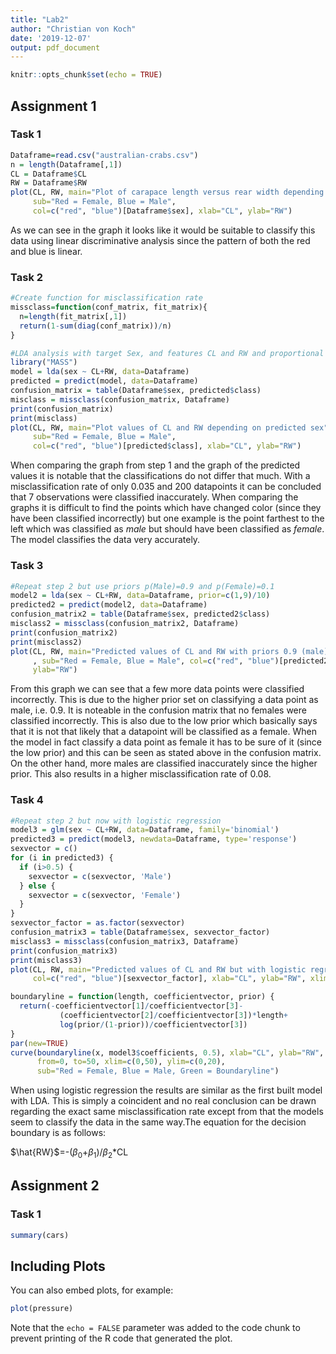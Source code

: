 ```yaml
---
title: "Lab2"
author: "Christian von Koch"
date: '2019-12-07'
output: pdf_document
---
```


```r
knitr::opts_chunk$set(echo = TRUE)
```

## Assignment 1

### Task 1

```r
Dataframe=read.csv("australian-crabs.csv")
n = length(Dataframe[,1])
CL = Dataframe$CL
RW = Dataframe$RW
plot(CL, RW, main="Plot of carapace length versus rear width depending on sex", 
     sub="Red = Female, Blue = Male", 
     col=c("red", "blue")[Dataframe$sex], xlab="CL", ylab="RW")
```

As we can see in the graph it looks like it would be suitable to classify this data using linear discriminative analysis since the pattern of both the red and blue is linear.

### Task 2

```r
#Create function for misclassification rate
missclass=function(conf_matrix, fit_matrix){
  n=length(fit_matrix[,1])
  return(1-sum(diag(conf_matrix))/n)
}

#LDA analysis with target Sex, and features CL and RW and proportional prior
library("MASS")
model = lda(sex ~ CL+RW, data=Dataframe)
predicted = predict(model, data=Dataframe)
confusion_matrix = table(Dataframe$sex, predicted$class)
misclass = missclass(confusion_matrix, Dataframe)
print(confusion_matrix)
print(misclass)
plot(CL, RW, main="Plot values of CL and RW depending on predicted sex", 
     sub="Red = Female, Blue = Male", 
     col=c("red", "blue")[predicted$class], xlab="CL", ylab="RW")
```

When comparing the graph from step 1 and the graph of the predicted values it is notable that the classifications do not differ that much. With a misclassification rate of only 0.035 and 200 datapoints it can be concluded that 7 observations were classified inaccurately. When comparing the graphs it is difficult to find the points which have changed color (since they have been classified incorrectly) but one example is the point farthest to the left which was classified as _male_ but should have been classified as _female_. The model classifies the data very accurately.

### Task 3

```r
#Repeat step 2 but use priors p(Male)=0.9 and p(Female)=0.1
model2 = lda(sex ~ CL+RW, data=Dataframe, prior=c(1,9)/10)
predicted2 = predict(model2, data=Dataframe)
confusion_matrix2 = table(Dataframe$sex, predicted2$class)
misclass2 = missclass(confusion_matrix2, Dataframe)
print(confusion_matrix2)
print(misclass2)
plot(CL, RW, main="Predicted values of CL and RW with priors 0.9 (male) 0.1 (female)"
     , sub="Red = Female, Blue = Male", col=c("red", "blue")[predicted2$class], xlab="CL", 
     ylab="RW")
```

From this graph we can see that a few more data points were classified incorrectly. This is due to the higher prior set on classifying a data point as male, i.e. 0.9. It is noteable in the confusion matrix that no females were classified incorrectly. This is also due to the low prior which basically says that it is not that likely that a datapoint will be classified as a female. When the model in fact classify a data point as female it has to be sure of it (since the low prior) and this can be seen as stated above in the confusion matrix. On the other hand, more males are classified inaccurately since the higher prior. This also results in a higher misclassification rate of 0.08.

### Task 4

```r
#Repeat step 2 but now with logistic regression
model3 = glm(sex ~ CL+RW, data=Dataframe, family='binomial')
predicted3 = predict(model3, newdata=Dataframe, type='response')
sexvector = c()
for (i in predicted3) {
  if (i>0.5) {
    sexvector = c(sexvector, 'Male')
  } else {
    sexvector = c(sexvector, 'Female')
  }
}
sexvector_factor = as.factor(sexvector)
confusion_matrix3 = table(Dataframe$sex, sexvector_factor)
misclass3 = missclass(confusion_matrix3, Dataframe)
print(confusion_matrix3)
print(misclass3)
plot(CL, RW, main="Predicted values of CL and RW but with logistic regression",
     col=c("red", "blue")[sexvector_factor], xlab="CL", ylab="RW", xlim=c(0,50), ylim=c(0,20))

boundaryline = function(length, coefficientvector, prior) {
  return(-coefficientvector[1]/coefficientvector[3]-
           (coefficientvector[2]/coefficientvector[3])*length+
           log(prior/(1-prior))/coefficientvector[3])
}
par(new=TRUE)
curve(boundaryline(x, model3$coefficients, 0.5), xlab="CL", ylab="RW", col="green", 
      from=0, to=50, xlim=c(0,50), ylim=c(0,20),
      sub="Red = Female, Blue = Male, Green = Boundaryline")
```

When using logistic regression the results are similar as the first built model with LDA. This is simply a coincident and no real conclusion can be drawn regarding the exact same misclassification rate except from that the models seem to classify the data in the same way.The equation for the decision boundary is as follows:

$\hat{RW}$=-($\beta_0$+$\beta_1$)/$\beta_2$*CL

## Assignment 2

### Task 1

```r
summary(cars)
```

## Including Plots

You can also embed plots, for example:

```r
plot(pressure)
```

Note that the `echo = FALSE` parameter was added to the code chunk to prevent printing of the R code that generated the plot.
